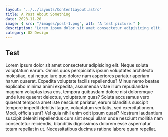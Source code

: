 ```yaml
---
layout: "../../layouts/ContentLayout.astro"
title: A Post About Something
date: 2023-11-20
image: { src: "/images/post-1.png", alt: "A test picture." }
description: "Lorem ipsum dolor sit amet consectetur adipisicing elit. Neque soluta voluptatum earum."
category: UX Design
---
```


## Test

Lorem ipsum dolor sit amet consectetur adipisicing elit. Neque soluta voluptatum earum. Omnis quos perspiciatis ipsum voluptates architecto molestiae, qui neque iure quo dolore nam asperiores pariatur aperiam harum quaerat.
Expedita voluptate facilis repellendus? Minus nemo beatae explicabo minima animi expedita, assumenda vitae illum repudiandae magnam voluptas ipsa eos, tempora quibusdam dolore nisi doloremque unde iure quaerat delectus, voluptatum quas?
Soluta accusamus vero quaerat tempora amet iste nesciunt pariatur, earum blanditiis suscipit tempore impedit debitis itaque, voluptatum veritatis, sed exercitationem. Modi, officia sunt? Vel quia nihil enim odit ipsum quasi?
Nostrum laudantium suscipit deleniti repellendus cum sint sequi ullam unde nesciunt mollitia nam consectetur reiciendis, blanditiis dignissimos dolorem esse aspernatur totam repellat in ut. Necessitatibus ducimus ratione labore quam repellat.
